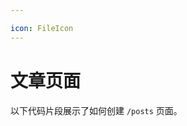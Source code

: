 ```yaml
---

icon: FileIcon
---
```



# 文章页面

以下代码片段展示了如何创建 `/posts` 页面。

<ExampleCode
  example="blog"
  filePath="app/posts/page.jsx"
  metadata="/getPosts/ /getTags/"
/>